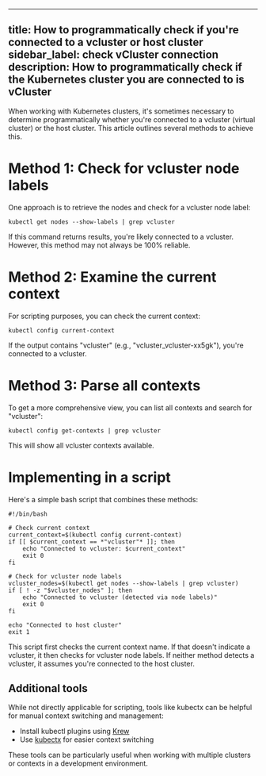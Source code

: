 ---
 title: How to programmatically check if you're connected to a vcluster or host cluster
  sidebar_label: check vCluster connection 
  description: How to programmatically check if the Kubernetes cluster you are connected to is vCluster
  ---

When working with Kubernetes clusters, it's sometimes necessary to determine programmatically whether you're connected to a vcluster (virtual cluster) or the host cluster. This article outlines several methods to achieve this.

# Method 1: Check for vcluster node labels
One approach is to retrieve the nodes and check for a vcluster node label:
```
kubectl get nodes --show-labels | grep vcluster
```
If this command returns results, you're likely connected to a vcluster. However, this method may not always be 100% reliable.

# Method 2: Examine the current context
For scripting purposes, you can check the current context:
```
kubectl config current-context
```
If the output contains "vcluster" (e.g., "vcluster_vcluster-xx5gk"), you're connected to a vcluster.

# Method 3: Parse all contexts
To get a more comprehensive view, you can list all contexts and search for "vcluster":
```
kubectl config get-contexts | grep vcluster
```
This will show all vcluster contexts available.

# Implementing in a script

Here's a simple bash script that combines these methods:
```
#!/bin/bash

# Check current context
current_context=$(kubectl config current-context)
if [[ $current_context == *"vcluster"* ]]; then
    echo "Connected to vcluster: $current_context"
    exit 0
fi

# Check for vcluster node labels
vcluster_nodes=$(kubectl get nodes --show-labels | grep vcluster)
if [ ! -z "$vcluster_nodes" ]; then
    echo "Connected to vcluster (detected via node labels)"
    exit 0
fi

echo "Connected to host cluster"
exit 1
```

This script first checks the current context name. If that doesn't indicate a vcluster, it then checks for vcluster node labels. If neither method detects a vcluster, it assumes you're connected to the host cluster.

## Additional tools

While not directly applicable for scripting, tools like kubectx can be helpful for manual context switching and management:
- Install kubectl plugins using [Krew](https://krew.sigs.k8s.io/)
- Use [kubectx](https://github.com/ahmetb/kubectx) for easier context switching

These tools can be particularly useful when working with multiple clusters or contexts in a development environment.
